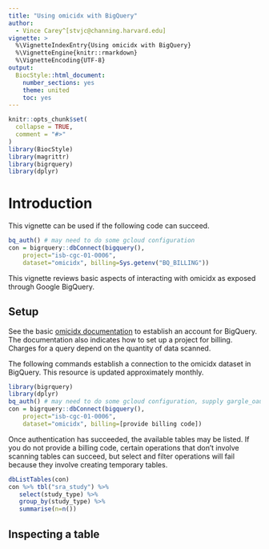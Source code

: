 ```yaml
---
title: "Using omicidx with BigQuery"
author: 
  - Vince Carey^[stvjc@channing.harvard.edu]
vignette: >
  %\VignetteIndexEntry{Using omicidx with BigQuery}
  %\VignetteEngine{knitr::rmarkdown}
  %\VignetteEncoding{UTF-8}
output: 
  BiocStyle::html_document:
    number_sections: yes
    theme: united
    toc: yes
---
```


```r
knitr::opts_chunk$set(
  collapse = TRUE,
  comment = "#>"
)
library(BiocStyle)
library(magrittr)
library(bigrquery)
library(dplyr)
```

# Introduction

This vignette can be used if the following code can succeed.
```r
bq_auth() # may need to do some gcloud configuration
con = bigrquery::dbConnect(bigquery(), 
    project="isb-cgc-01-0006", 
    dataset="omicidx", billing=Sys.getenv("BQ_BILLING"))
```


This vignette reviews basic aspects of interacting with omicidx as
exposed through Google BigQuery.

## Setup

See the basic [omicidx documentation](http://omicidx.cancerdatasci.org/docs/bigquery/setup/)
to establish an account for BigQuery.  The documentation also indicates how to
set up a project for billing.  Charges for a query depend on the quantity of data
scanned.

The following commands establish a connection to the omicidx dataset
in BigQuery.  This resource is updated approximately monthly.

```r
library(bigrquery)
library(dplyr)
bq_auth() # may need to do some gcloud configuration, supply gargle_oauth_email for identity
con = bigrquery::dbConnect(bigquery(), 
    project="isb-cgc-01-0006", 
    dataset="omicidx", billing=[provide billing code])
```
Once authentication has succeeded, the available tables
may be listed.  If you do not provide a billing code, certain
operations that don't involve scanning tables can succeed, but
select and filter operations will fail because they involve
creating temporary tables.

```r
dbListTables(con)
con %>% tbl("sra_study") %>% 
   select(study_type) %>% 
   group_by(study_type) %>% 
   summarise(n=n())
```


## Inspecting a table

